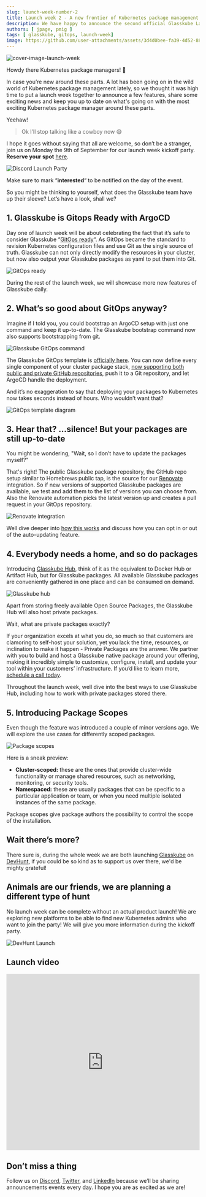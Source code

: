 ```yaml
---
slug: launch-week-number-2
title: Launch week 2 - A new frontier of Kubernetes package management
description: We have happy to announce the second official Glasskube Launch week, full of updates, fun and a whole lot of Kubernetes package management.
authors: [ jpage, pmig ]
tags: [ glasskube, gitops, launch-week]
image: https://github.com/user-attachments/assets/3d4d0bee-fa39-4d52-8873-09d9226c1b18
---
```

![cover-image-launch-week](https://github.com/user-attachments/assets/3d4d0bee-fa39-4d52-8873-09d9226c1b18)

Howdy there Kubernetes package managers! 🤠

In case you’re new around these parts.
A lot has been going on in the wild world of Kubernetes package management lately, so we thought it was high time to put a launch week together to announce a few features, share some exciting news and keep you up to date on what's going on with the most exciting Kubernetes package manager around these parts.

Yeehaw!

<!-- truncate -->

> Ok I’ll stop talking like a cowboy now 😅

I hope it goes without saying that all are welcome, so don’t be a stranger, join us on Monday the 9th of September for our launch week kickoff party. **Reserve your spot** [here](https://discord.gg/Jswn2Vqz?event=1274009068884721725).

![Discord Launch Party](https://github.com/user-attachments/assets/b9773cf0-03bf-4fa4-9dbd-b2bf2a887e38)

Make sure to mark “**interested**“ to be notified on the day of the event.

So you might be thinking to yourself, what does the Glasskube team have up their sleeve? Let’s have a look, shall we?

## 1\. Glasskube is Gitops Ready with ArgoCD

Day one of launch week will be about celebrating the fact that it’s safe to consider Glasskube “[GitOps ready](https://glasskube.dev/docs/integration/gitops/)“.
As GitOps became the standard to revision Kubernetes configuration files and use Git as the single source of truth.
Glasskube can not only directly modify the resources in your cluster, but now also output your Glasskube packages as yaml to put them into Git.

![GitOps ready](https://github.com/user-attachments/assets/491b146a-63a0-4585-93ee-aac8b7013f53)

During the rest of the launch week, we will showcase more new features of Glasskube daily.

## 2\. What’s so good about GitOps anyway?

Imagine if I told you, you could bootstrap an ArgoCD setup with just one command and keep it up-to-date.
The Glasskube bootstrap command now also supports bootstrapping from git.

![Glasskube GitOps command](https://github.com/user-attachments/assets/3dab678a-1ff7-4167-82b6-975070c70a0d)

The Glasskube GitOps template is [officially here](https://glasskube.dev/blog/gitops-template/).
You can now define every single component of your cluster package stack, [now supporting both public and private GitHub repositories](https://github.com/glasskube/gitops-template?tab=readme-ov-file#private-repositories), push it to a Git repository, and let ArgoCD handle the deployment.

And it’s no exaggeration to say that deploying your packages to Kubernetes now takes seconds instead of hours. Who wouldn’t want that?

![GitOps template diagram](https://github.com/user-attachments/assets/236af5f2-64a9-42f2-92f8-a30438777365)

## 3\. Hear that? …silence! But your packages are still up-to-date

You might be wondering, "Wait, so I don’t have to update the packages myself?"

That's right! The public Glasskube package repository, the GitHub repo setup similar to Homebrews public tap, is the source for our [Renovate](https://docs.renovatebot.com/) integration.
So if new versions of supported Glasskube packages are available, we test and add them to the list of versions you can choose from.
Also the Renovate automation picks the latest version up and creates a pull request in your GitOps repository.

![Renovate integration](https://github.com/user-attachments/assets/65c07bef-2124-43b8-8d36-133219af40bb)

Well dive deeper into [how this works](https://glasskube.dev/docs/integration/renovate/) and discuss how you can opt in or out of the auto-updating feature.

## 4\. Everybody needs a home, and so do packages

Introducing [Glasskube Hub](https://glasskube.dev/products/hub/), think of it as the equivalent to Docker Hub or Artifact Hub, but for Glasskube packages.
All available Glasskube packages are conveniently gathered in one place and can be consumed on demand.

![Glasskube hub](https://github.com/user-attachments/assets/74dd15b1-ebdc-4071-b02e-00d802e8a71b)

Apart from storing freely available Open Source Packages, the Glasskube Hub will also host private packages.

Wait, what are private packages exactly?

If your organization excels at what you do, so much so that customers are clamoring to self-host your solution, yet you lack the time, resources, or inclination to make it happen - Private Packages are the answer.
We partner with you to build and host a Glasskube native package around your offering, making it incredibly simple to customize, configure, install, and update your tool within your customers’ infrastructure.
If you’d like to learn more, [schedule a call today](https://cal.glasskube.eu/team/founder/demo).

Throughout the launch week, well dive into the best ways to use Glasskube Hub, including how to work with private packages stored there.

## 5\. Introducing Package Scopes

Even though the feature was introduced a couple of minor versions ago. We will explore the use cases for differently scoped packages.

![Package scopes](https://github.com/user-attachments/assets/e42b98e5-35d2-4c90-a3eb-b37f1550a456)

Here is a sneak preview:

 - **Cluster-scoped:** these are the ones that provide cluster-wide functionality or manage shared resources, such as networking, monitoring, or security tools.
 - **Namespaced:** these are usually packages that can be specific to a particular application or team, or when you need multiple isolated instances of the same package.

Package scopes give package authors the possibility to control the scope of the installation.

## Wait there’s more?

There sure is, during the whole week we are both launching [Glasskube](https://glasskube.dev/) on [DevHunt](https://devhunt.org/), if you could be so kind as to support us over there, we'd be mighty grateful!

## Animals are our friends, we are planning a different type of hunt

No launch week can be complete without an actual product launch! We are exploring new platforms to be able to find new Kubernetes admins who want to join the party! We will give you more information during the kickoff party.

![DevHunt Launch](https://github.com/user-attachments/assets/96b267f7-e82d-4539-9d67-2468bd2ba636)

## Launch video

<div style={{display: 'flex', justifyContent: 'center', alignItems: 'center'}}>
  <iframe width="100%" height="460" src="https://www.youtube.com/embed/Hec22fEDTgM?si=rGEYEOvyvFSbcLBR"
          title="YouTube video player" frameborder="0"
          allow="accelerometer; autoplay; clipboard-write; encrypted-media; gyroscope; picture-in-picture; web-share" allowfullscreen></iframe>
</div>

## Don’t miss a thing

Follow us on [Discord](https://discord.gg/e89NzZerVu?event=1274009068884721725), [Twitter](https://x.com/glasskube), and [LinkedIn](https://www.linkedin.com/company/glasskube) because we’ll be sharing announcements events every day. I hope you are as excited as we are!
